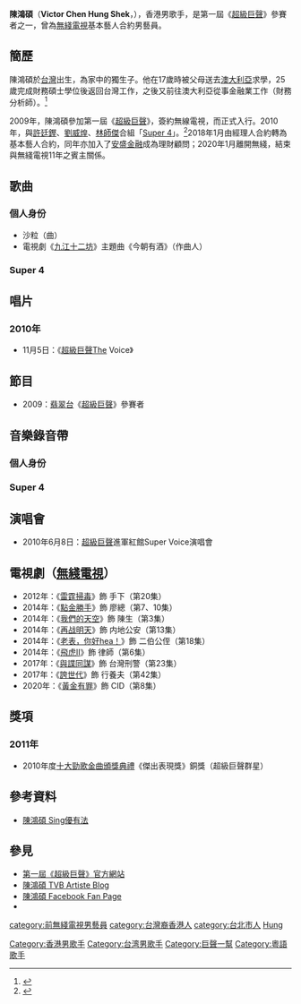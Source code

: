 {{藝人
| 姓名     = 陳鴻碩
| 類型     = 男藝人
| 原名     = 
| 英文名   = Victor Chen
| 羅馬拼音 = Chen Hung Shek 
| 圖片     =
| 圖片簡介 = 
| 圖片尺寸 = 
| 綽號     = 碩仔 
| 國籍     = {{ROC}}
| 永久居留權 =
| 出生日期 = {{Birth_date_and_age|1980|11|17}}
| 出生地點 = {{TWN}}[[台北市|台北市]]
| 語言     = 粵語、英語、國語、台語
| 代表作   = 
| 籍貫     = 
| 教育程度 = 碩士<ref>{{cite news|url=https://www.hk01.com/%E7%9C%BE%E6%A8%82%E8%BF%B7/94212/|title=《巨聲一幫》捱8年食自己？劉威煌賣奶茶-陳鴻碩靠母語「吊命」|newspaper=香港01|date=2017-05-31}}</ref>
| 母校     =
| 職業     =  演員、歌手、財務分析師 
| 音樂類型 = [[流行音樂|流行音樂]]
| 出身地   = 
| 出道作   = 
| 宗教信仰 =
| 活躍年代 = 2009年至今
| 唱片公司 = [[正視音樂|正視音樂]]
| 經紀公司 = [[電視廣播有限公司|TVB]]（2009年－2020年）
| 相關團體 = [[巨聲幫|巨聲幫]]、[[Super_4|Super 4]]
| 網站     = [http://blog.tvb.com/victorchen TVB Artiste Blog]
| imdb = 6789434
}}

'''陳鴻碩'''（'''Victor Chen Hung Shek'''，{{bd|1980年|11月17日}}），香港男歌手，是第一屆《[[超級巨聲|超級巨聲]]》參賽者之一，曾為[[無綫電視|無綫電視]]基本藝人合約男藝員。

==簡歷==
陳鴻碩於[[台灣|台灣]]出生，為家中的獨生子。他在17歲時被父母送去[[澳大利亞|澳大利亞]]求學，25歲完成財務碩士學位後返回台灣工作，之後又前往澳大利亞從事金融業工作（財務分析師）。<ref>{{cite news|url=https://m.news.sina.com.tw/article/20121102/8214034.html|title=《直通春晚》選手-陳鴻碩(超級巨聲)|date=2021-01-02|newspaper=新浪新聞台灣}}</ref>

2009年，陳鴻碩參加第一屆《[[超級巨聲|超級巨聲]]》，簽約無線電視，而正式入行。2010年，與[[許廷鏗|許廷鏗]]、[[劉威煌|劉威煌]]、[[林師傑|林師傑]]合組「[[Super_4|Super 4]]」。<ref>{{cite web|url=https://www.mpweekly.com/entertainment/focus/local/20170607-60880/amp|title=【夢一場】巨聲幫成員宜家去晒邊？
|newspaper=明周娛樂|date=2017-06-07}}</ref>2018年1月由經理人合約轉為基本藝人合約，同年亦加入了[[安盛金融|安盛金融]]成為理財顧問；2020年1月離開無綫，結束與無綫電視11年之賓主關係。

== 歌曲 ==
===個人身份===
*沙粒（曲）
*電視劇《[[九江十二坊|九江十二坊]]》主題曲《今朝有酒》（作曲人）

===Super 4===
:{{see|Super 4#歌曲}}

== 唱片 ==
=== 2010年 ===
*11月5日：《[[超級巨聲|超級巨聲]]The Voice》

==節目==
*2009：[[翡翠台|翡翠台]]《[[超級巨聲|超級巨聲]]》參賽者

==音樂錄音帶==
===個人身份===

===Super 4===
:{{see|Super 4#音樂錄音帶}}

==演唱會==
*2010年6月8日：[[超級巨聲|超級巨聲]]進軍紅館Super Voice演唱會

==電視劇（[[無綫電視|無綫電視]]）==
*2012年：《[[雷霆掃毒|雷霆掃毒]]》飾 手下（第20集）
*2014年：《[[點金勝手|點金勝手]]》飾 廖總（第7、10集）
*2014年：《[[我們的天空|我們的天空]]》飾 陳生（第3集）
*2014年：《[[再战明天|再战明天]]》飾 内地公安（第13集）
*2014年：《[[老表，你好hea！|老表，你好hea！]]》飾 二伯公侄（第18集）
*2014年：《[[飛虎II|飛虎II]]》飾 律師（第6集）
*2017年：《[[與諜同謀|與諜同謀]]》飾 台灣刑警（第23集）
*2017年：《[[誇世代|誇世代]]》飾 行養夫（第42集）
*2020年：《[[黃金有罪|黃金有罪]]》飾 CID（第8集）

==獎項==
===2011年===
*2010年度[[十大勁歌金曲頒獎典禮|十大勁歌金曲頒獎典禮]]《傑出表現獎》銅獎（超級巨聲群星）

==參考資料==
<references/>
*[http://the-sun.on.cc/cnt/lifestyle/20111026/00484_005.html 陳鴻碩 Sing優有法] {{Wayback|url=http://the-sun.on.cc/cnt/lifestyle/20111026/00484_005.html |date=20190909045829 }}

==參見==
*[http://thevoice.tvb.com/2009 第一屆《超級巨聲》官方網站] {{Wayback|url=http://thevoice.tvb.com/2009 |date=20200929123852 }}
*[http://artiste.tvb.com/main/artisteblog/victorchen 陳鴻碩 TVB Artiste Blog] {{Wayback|url=http://artiste.tvb.com/main/artisteblog/victorchen |date=20170630212301 }}
*[http://www.facebook.com/pages/-Victor-Chen-chen-hong-shuo/128130176569 陳鴻碩 Facebook Fan Page]
*{{Instagram|victorchen1117}}
{{巨聲幫}}
{{DEFAULTSORT:chen}}
[[Category:香港男歌手|Category:香港男歌手]]
[[Category:台湾男歌手|Category:台湾男歌手]]
[[Category:巨聲一幫|Category:巨聲一幫]]
[[category:前無綫電視男藝員|category:前無綫電視男藝員]]
[[category:台灣裔香港人|category:台灣裔香港人]]
[[category:台北市人|category:台北市人]]
[[category:陳姓|Hung]]
[[Category:粵語歌手|Category:粵語歌手]]